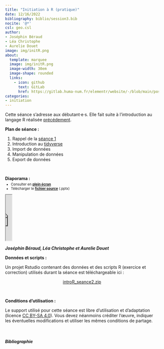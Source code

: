 ```yaml
---
title: "Initiation à R (pratique)"
date: 12/16/2022
bibliography: biblio/session3.bib
nocite: '@*'
csl: geo.csl
author: 
- Joséphin Béraud
- Léa Christophe
- Aurelie Douet
image: img/initR.png
about:
  template: marquee
  image: img/initR.png
  image-width: 30em
  image-shape: rounded
  links:
    - icon: github
      text: GitLab
      href: https://gitlab.huma-num.fr/elementr/website/-/blob/main/posts/seance3.qmd
categories: 
- initiation
---
```


Cette séance s'adresse aux débutant·e·s. Elle fait suite à l'introduction au langage R réalisée [précédement](/posts/seance2.html).


**Plan de séance :**

1. Rappel de la [séance 1](/posts/seance2.html)  
2. Introduction au [tidyverse](https://www.tidyverse.org/)  
3. Import de données  
4. Manipulation de données  
5. Export de données  

\

**Diaporama :**

::: {.nonicremental style="font-size:80%;margin-top:-10px;margin-bottom:10px;"}
-   Consulter en [**plein écran**](support/introR_seance2_diapo.pdf)\
-   Télécharger le [**fichier source**](support/introR_seance2_diapo.pptx) (.pptx)
:::

::: diapo
<object class="slide" data="support/introR_seance2_diapo.pdf" type="application/pdf">

<iframe src="https://docs.google.com/viewer?url=your_url_to_pdf&amp;embedded=true" width="20">

</iframe>

</object>
:::

::: auteurs
<i class="bi bi-people-fill"> **Joséphin Béraud, Léa Christophe et Aurelie Douet**</i>
:::

**Données et scripts :**

Un projet Rstudio contenant des données et des scripts R (exercice et correction) utilisés durant la séance est téléchargeable ici :

<center><a href="https://gitlab.huma-num.fr/elementr/website/-/raw/main/posts/data/introR_seance2.zip?inline=false" class="btn btn-success" role="button" aria-disabled="true"><i class="bi bi-cloud-arrow-down"></i>  introR_seance2.zip</a></center>

\

**Conditions d'utilisation :**

Le support utilisé pour cette séance est libre d'utilisation et d'adaptation (licence [CC BY-SA 4.0](https://creativecommons.org/licenses/by-sa/4.0/deed.fr)). Vous devez néanmoins créditer l'œuvre, indiquer les éventuelles modifications et utiliser les mêmes conditions de partage.

\

##### Bibliographie

::: {#refs}
:::
